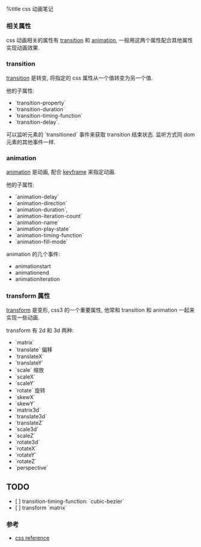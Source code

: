 %title css 动画笔记

=== 相关属性 ===

css 动画相关的属性有 [[https://developer.mozilla.org/en-US/docs/CSS/Tutorials/Using_CSS_transitions|transition]] 和 [[https://developer.mozilla.org/en-US/docs/CSS/Tutorials/Using_CSS_animations|animation]], 一般用这两个属性配合其他属性实现动画效果.

=== transition ===

[[https://developer.mozilla.org/en-US/docs/CSS/transition|transition]] 是转变, 将指定的 css 属性从一个值转变为另一个值. 

他的子属性:
* `transition-property`
* `transition-duration`
* `transition-timing-function`
* `transition-delay`.

可以监听元素的 `transitioned` 事件来获取 transition 结束状态. 监听方式同 dom
元素的其他事件一样.

=== animation ===

[[https://developer.mozilla.org/en-US/docs/CSS/animation|animation]] 是动画, 配合 [[https://developer.mozilla.org/en-US/docs/CSS/@keyframes|keyframe]] 来指定动画.

他的子属性: 
* `animation-delay`
* `animation-direction`
* `animation-duration`,
* `animation-iteration-count`
* `animation-name`
* `animation-play-state`
* `animation-timing-function`
* `animation-fill-mode`

animation 的几个事件:
* animationstart
* animationend
* animationiteration


=== transform 属性 ===

[[https://developer.mozilla.org/en-US/docs/CSS/transform|transform]] 是变形, css3 的一个重要属性, 他常和 transition 和 animation 一起来实现一些动画.

transform 有 2d 和 3d 两种:
* `matrix`
* `translate` 偏移
* `translateX`
* `translateY`
* `scale`  缩放
* `scaleX`
* `scaleY`
* `rotate` 旋转
* `skewX`
* `skewY`
* `matrix3d`
* `translate3d`
* `translateZ`
* `scale3d`
* `scaleZ`
* `rotate3d`
* `rotateX`
* `rotateY`
* `rotateZ`
* `perspective`



== TODO ==
* [ ] transition-timing-function: `cubic-bezier`
* [ ] transform `matrix`


=== 参考 ===
* [[http://www.w3schools.com/cssref/default.asp|css reference]]
